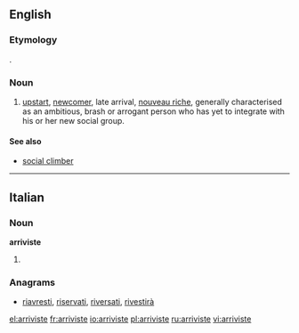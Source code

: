 ==English==
===Etymology===
{{etyl|fr}} {{term|arriviste|lang=fr}}.

===Noun===
{{en-noun}}

# [[upstart]], [[newcomer]], late arrival, [[nouveau riche]], generally characterised as an ambitious, brash or arrogant person who has yet to integrate with his or her new social group.

====See also====
* [[social climber]]


----

==Italian==

===Noun===
'''arriviste''' {{f}}

# {{plural of|[[arrivista]]|lang=Italian}}

===Anagrams===
* [[riavresti#Italian|riavresti]], [[riservati#Italian|riservati]], [[riversati#Italian|riversati]], [[rivestirà#Italian|rivestirà]]

[[el:arriviste]]
[[fr:arriviste]]
[[io:arriviste]]
[[pl:arriviste]]
[[ru:arriviste]]
[[vi:arriviste]]